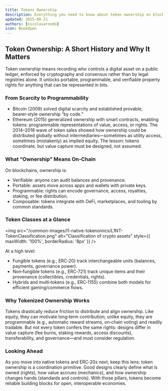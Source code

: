 ```yaml
---
title: Tokens Ownership
description: Everything you need to know about token ownership on blockchains
updated: 2025-08-21
authors: [nicolasarnedo]
icon: BookOpen
---
```


## Token Ownership: A Short History and Why It Matters

Token ownership means recording who controls a digital asset on a public ledger, enforced by cryptography and consensus rather than by legal registries alone. It unlocks portable, programmable, and verifiable property rights for anything that can be represented in bits.

### From Scarcity to Programmability

- Bitcoin (2009) solved digital scarcity and established provable, bearer‑style ownership “by code.”
- Ethereum (2015) generalized ownership with smart contracts, enabling tokens: programmable representations of value, access, or rights. The 2014–2018 wave of token sales showed how ownership could be distributed globally without intermediaries—sometimes as utility access, sometimes (mistakenly) as implied equity. The lesson: tokens coordinate, but value capture must be designed, not assumed.

### What “Ownership” Means On‑Chain

On blockchains, ownership is:
- Verifiable: anyone can audit balances and provenance.
- Portable: assets move across apps and wallets with private keys.
- Programmable: rights can encode governance, access, royalties, staking, or fee distribution.
- Composable: tokens integrate with DeFi, marketplaces, and tooling by common standards.

### Token Classes at a Glance

<img src="/common-images/l1-native-tokenomics/L1NT-TokenClassification.png" alt="Classification of crypto assets" style={{ maxWidth: '100%', borderRadius: '8px' }} />

At a high level:
- Fungible tokens (e.g., ERC‑20) track interchangeable units (balances, payments, governance power).
- Non‑fungible tokens (e.g., ERC‑721) track unique items and their provenance (collectibles, credentials, rights).
- Hybrids and multi‑tokens (e.g., ERC‑1155) combine both models for efficient gaming/commerce flows.

### Why Tokenized Ownership Works

Tokens drastically reduce friction to distribute and align ownership. Like equity, they can motivate long‑term contribution; unlike equity, they are programmable (e.g., automatic reward streams, on‑chain voting) and readily tradable. But not every token confers the same rights: designs differ in value capture (fee burns, staking rewards, access discounts), transferability, and governance—and must consider regulation.

### Looking Ahead

As you move into native tokens and ERC‑20s next, keep this lens: token ownership is a coordination primitive. Good designs clearly define what is owned (rights), how value accrues (mechanics), and how ownership changes hands (standards and controls). With those pillars, tokens become reliable building blocks for open, interoperable economies.
